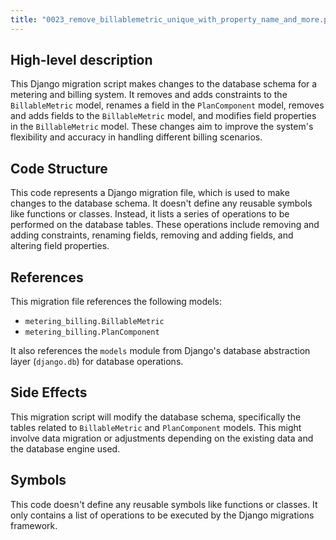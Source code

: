 ```yaml
---
title: "0023_remove_billablemetric_unique_with_property_name_and_more.py"
---
```


## High-level description
This Django migration script makes changes to the database schema for a metering and billing system. It removes and adds constraints to the `BillableMetric` model, renames a field in the `PlanComponent` model, removes and adds fields to the `BillableMetric` model, and modifies field properties in the `BillableMetric` model. These changes aim to improve the system's flexibility and accuracy in handling different billing scenarios.

## Code Structure
This code represents a Django migration file, which is used to make changes to the database schema. It doesn't define any reusable symbols like functions or classes. Instead, it lists a series of operations to be performed on the database tables. These operations include removing and adding constraints, renaming fields, removing and adding fields, and altering field properties.

## References
This migration file references the following models:

* `metering_billing.BillableMetric`
* `metering_billing.PlanComponent`

It also references the `models` module from Django's database abstraction layer (`django.db`) for database operations.

## Side Effects
This migration script will modify the database schema, specifically the tables related to `BillableMetric` and `PlanComponent` models. This might involve data migration or adjustments depending on the existing data and the database engine used.

## Symbols
This code doesn't define any reusable symbols like functions or classes. It only contains a list of operations to be executed by the Django migrations framework.
